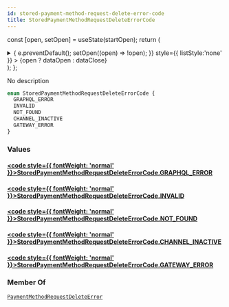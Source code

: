 ```yaml
---
id: stored-payment-method-request-delete-error-code
title: StoredPaymentMethodRequestDeleteErrorCode
---
```






const [open, setOpen] = useState(startOpen);
return (
<details {...(open ? { open: true } : {})} className="details" style={{ border:'none', boxShadow:'none', background:'var(--ifm-background-color)' }}>
<summary
onClick={(e) => {
e.preventDefault();
setOpen((open) => !open);
}}
style={{ listStyle:'none' }} >
{open ? dataOpen : dataClose}
</summary>
{open && children}
</details>
);
};

No description

```graphql
enum StoredPaymentMethodRequestDeleteErrorCode {
  GRAPHQL_ERROR
  INVALID
  NOT_FOUND
  CHANNEL_INACTIVE
  GATEWAY_ERROR
}
```

### Values

#### [<code style={{ fontWeight: 'normal' }}>StoredPaymentMethodRequestDeleteErrorCode.<b>GRAPHQL_ERROR</b></code>](#)

#### [<code style={{ fontWeight: 'normal' }}>StoredPaymentMethodRequestDeleteErrorCode.<b>INVALID</b></code>](#)

#### [<code style={{ fontWeight: 'normal' }}>StoredPaymentMethodRequestDeleteErrorCode.<b>NOT_FOUND</b></code>](#)

#### [<code style={{ fontWeight: 'normal' }}>StoredPaymentMethodRequestDeleteErrorCode.<b>CHANNEL_INACTIVE</b></code>](#)

#### [<code style={{ fontWeight: 'normal' }}>StoredPaymentMethodRequestDeleteErrorCode.<b>GATEWAY_ERROR</b></code>](#)

### Member Of

[`PaymentMethodRequestDeleteError`](../../../api-reference/payments/objects/payment-method-request-delete-error.mdx) <Badge class="badge badge--secondary" text="object"/>
